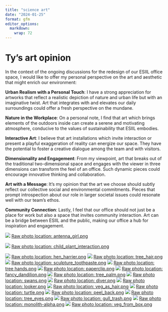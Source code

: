```yaml
---
title: "science art"
date: "2024-01-25"
format: gfm
editor_options: 
  markdown: 
    wrap: 72
---
```


# Ty's art opinion

In the context of the ongoing discussions for the redesign of our ESIIL office space, I would like to offer my personal perspective on the art and aesthetic that might enrich our environment:

**Urban Realism with a Personal Touch**: I have a strong appreciation for artworks that reflect a realistic depiction of nature and urban life but with an imaginative twist. Art that integrates with and elevates our daily surroundings could offer a fresh perspective on the mundane.

**Nature in the Workplace**: On a personal note, I find that art which brings elements of the outdoors inside can create a serene and motivating atmosphere, conducive to the values of sustainability that ESIIL embodies.

**Interactive Art**: I believe that art installations which invite interaction or present a playful exaggeration of reality can energize our space. They have the potential to foster a creative dialogue among the team and with visitors.

**Dimensionality and Engagement**: From my viewpoint, art that breaks out of the traditional two-dimensional space and engages with the viewer in three dimensions can transform the feel of an office. Such dynamic pieces could encourage innovative thinking and collaboration.

**Art with a Message**: It's my opinion that the art we choose should subtly reflect our collective social and environmental commitments. Pieces that prompt introspection about our role in larger societal issues could resonate well with our team's ethos.

**Community Connection**: Lastly, I feel that our office should not just be a place for work but also a space that invites community interaction. Art can be a bridge between ESIIL and the public, making our office a hub for inspiration and engagement.

![](../assets/esiil_art/antenna_girl.png)
[Raw photo location: antenna_girl.png](https://github.com/CU-ESIIL/management-practices-prevent-thresholds-innovation-summit-2025__17/blob/main/docs/assets/esiil_art/antenna_girl.png)

![](../assets/esiil_art/child_plant_interaction.png)
[Raw photo location: child_plant_interaction.png](https://github.com/CU-ESIIL/management-practices-prevent-thresholds-innovation-summit-2025__17/blob/main/docs/assets/esiil_art/child_plant_interaction.png)



![](../assets/esiil_art/hen_harrier.png)
[Raw photo location: hen_harrier.png](https://github.com/CU-ESIIL/management-practices-prevent-thresholds-innovation-summit-2025__17/blob/main/docs/assets/esiil_art/hen_harrier.png)
![](../assets/esiil_art/tree_hair.png)
[Raw photo location: tree_hair.png](https://github.com/CU-ESIIL/management-practices-prevent-thresholds-innovation-summit-2025__17/blob/main/docs/assets/esiil_art/tree_hair.png)
![](../assets/esiil_art/sculpture_toothpaste.png)
[Raw photo location: sculpture_toothpaste.png](https://github.com/CU-ESIIL/management-practices-prevent-thresholds-innovation-summit-2025__17/blob/main/docs/assets/esiil_art/sculpture_toothpaste.png)
![](../assets/esiil_art/tree hands.png)
[Raw photo location: tree hands.png](https://github.com/CU-ESIIL/management-practices-prevent-thresholds-innovation-summit-2025__17/blob/main/docs/assets/esiil_art/tree%20hands.png)
![](../assets/esiil_art/paperclip.png)
[Raw photo location: paperclip.png](https://github.com/CU-ESIIL/management-practices-prevent-thresholds-innovation-summit-2025__17/blob/main/docs/assets/esiil_art/paperclip.png)
![](../assets/esiil_art/fancy_dandilion.png)
[Raw photo location: fancy_dandilion.png](https://github.com/CU-ESIIL/management-practices-prevent-thresholds-innovation-summit-2025__17/blob/main/docs/assets/esiil_art/fancy_dandilion.png)
![](../assets/esiil_art/tree_palm.png)
[Raw photo location: tree_palm.png](https://github.com/CU-ESIIL/management-practices-prevent-thresholds-innovation-summit-2025__17/blob/main/docs/assets/esiil_art/tree_palm.png)
![](../assets/esiil_art/swans.png)
[Raw photo location: swans.png](https://github.com/CU-ESIIL/management-practices-prevent-thresholds-innovation-summit-2025__17/blob/main/docs/assets/esiil_art/swans.png)
![](../assets/esiil_art/diver.png)
[Raw photo location: diver.png](https://github.com/CU-ESIIL/management-practices-prevent-thresholds-innovation-summit-2025__17/blob/main/docs/assets/esiil_art/diver.png)
![](../assets/esiil_art/looker.png)
[Raw photo location: looker.png](https://github.com/CU-ESIIL/management-practices-prevent-thresholds-innovation-summit-2025__17/blob/main/docs/assets/esiil_art/looker.png)
![](../assets/esiil_art/veg_as_hair.png)
[Raw photo location: veg_as_hair.png](https://github.com/CU-ESIIL/management-practices-prevent-thresholds-innovation-summit-2025__17/blob/main/docs/assets/esiil_art/veg_as_hair.png)
![](../assets/esiil_art/turtle.png)
[Raw photo location: turtle.png](https://github.com/CU-ESIIL/management-practices-prevent-thresholds-innovation-summit-2025__17/blob/main/docs/assets/esiil_art/turtle.png)
![](../assets/esiil_art/peel_back.png)
[Raw photo location: peel_back.png](https://github.com/CU-ESIIL/management-practices-prevent-thresholds-innovation-summit-2025__17/blob/main/docs/assets/esiil_art/peel_back.png)
![](../assets/esiil_art/tree_eyes.png)
[Raw photo location: tree_eyes.png](https://github.com/CU-ESIIL/management-practices-prevent-thresholds-innovation-summit-2025__17/blob/main/docs/assets/esiil_art/tree_eyes.png)
![](../assets/esiil_art/gull_trash.png)
[Raw photo location: gull_trash.png](https://github.com/CU-ESIIL/management-practices-prevent-thresholds-innovation-summit-2025__17/blob/main/docs/assets/esiil_art/gull_trash.png)
![](../assets/esiil_art/monolith-alpha.png)
[Raw photo location: monolith-alpha.png](https://github.com/CU-ESIIL/management-practices-prevent-thresholds-innovation-summit-2025__17/blob/main/docs/assets/esiil_art/monolith-alpha.png)
![](../assets/esiil_art/veg_from_box.png)
[Raw photo location: veg_from_box.png](https://github.com/CU-ESIIL/management-practices-prevent-thresholds-innovation-summit-2025__17/blob/main/docs/assets/esiil_art/veg_from_box.png)























